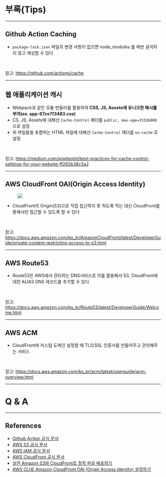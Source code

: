 <!-- section-title: 부록(Tips) -->

# 부록(Tips)

---

## Github Action Caching

- `package-lock.json` 파일의 변경 사항이 없으면 node_modules 를 매번 설치하지 않고 캐싱할 수 있다

<br />

참고: https://github.com/actions/cache

---

## 웹 애플리케이션 캐시

- Webpack과 같은 모듈 번들러를 활용하여 **CSS, JS, Assets에 유니크한 해시를 부여(ex. app-67ce7f3483.css)**
- CS, JS, Assets에 대해선 `Cache-Control` 헤더를 `public, max-age=31536000` 으로 설정
- 위 파일들을 포함하는 HTML 파일에 대해선 `Cache-Control` 헤더를 `no-cache` 로 설정

<br />

참고: https://medium.com/pixelpoint/best-practices-for-cache-control-settings-for-your-website-ff262b38c5a2

---

## AWS CloudFront OAI(Origin Access Identity)

<figure>
  <img src="/slides/images/outro/OAI.png" />
</figure>

- CloudFront의 Origin(S3)으로 직접 접근하지 못 하도록 막는 대신 CloudFront를 통해서만 접근할 수 있도록 할 수 있다

<br />

참고: https://docs.aws.amazon.com/ko_kr/AmazonCloudFront/latest/DeveloperGuide/private-content-restricting-access-to-s3.html

---

## AWS Route53

- Route53은 AWS에서 관리하는 DNS서비스로 이를 활용해서 S3, CloudFront에 대한 ALIAS DNS 레코드를 추가할 수 있다

<br />

참고: https://docs.aws.amazon.com/ko_kr/Route53/latest/DeveloperGuide/Welcome.html

---

## AWS ACM

- CloudFront에 커스텀 도메인 설정할 때 TLS/SSL 인증서를 만들어주고 관리해주는 서비스

<br />

참고: https://docs.aws.amazon.com/ko_kr/acm/latest/userguide/acm-overview.html

---

# Q & A

---

<!-- section-title: References -->

## References

- [Github Action 공식 문서](https://docs.github.com/en/actions)
- [AWS S3 공식 문서](https://docs.aws.amazon.com/ko_kr/AmazonS3/latest/userguide/Welcome.html)
- [AWS IAM 공식 문서](https://docs.aws.amazon.com/ko_kr/IAM/latest/UserGuide/introduction.html)
- [AWS CloudFront 공식 문서](https://docs.aws.amazon.com/ko_kr/AmazonCloudFront/latest/DeveloperGuide/Introduction.html)
- [실전 Amazon S3와 CloudFront로 정적 파일 배포하기](https://aws.amazon.com/ko/blogs/korea/amazon-s3-amazon-cloudfront-a-match-made-in-the-cloud/)
- [AWS CLI로 Amazon CloudFront OAI (Origin Access Identity) 설정하기](https://dev.classmethod.jp/articles/aws-cli-cloudfront-oai-kr/)
